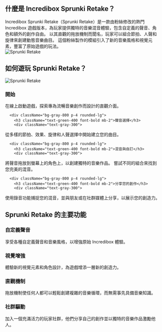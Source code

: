 ## 什麼是 Incredibox Sprunki Retake？
<div className="flex flex-col md:flex-row items-center gap-8">
  <div className="w-full md:w-1/2 text-xl">
Incredibox Sprunki Retake（Sprunki Retake）是一款由粉絲修改的熱門 Incredibox 遊戲版本，為玩家提供獨特的音樂混音體驗，包含自定義的聲音、角色和額外的創作自由。 以其直觀的拖放機制而聞名，玩家可以組合節拍、人聲和旋律來創建動態音樂曲目。 這個粉絲製作的模組引入了新的音樂風格和視覺元素，豐富了原始遊戲的玩法。
</div>
  <div className="w-full md:w-1/2 flex justify-center items-center">
<img 
      src="https://sprunkiretake.fun/game_screenshot.webp" 
      alt="Sprunki Retake" 
      className="w-4/5 h-auto"
    />
</div>
</div>

## 如何遊玩 Sprunki Retake？
<div className="flex flex-col md:flex-row items-center gap-8">
  <div className="w-full md:w-1/2">
<img 
      src="https://sprunkiretake.fun/game_screenshot.webp" 
      alt="Sprunki Retake" 
      className="w-4/5 h-auto mx-auto"
    />
</div>
  <div className="w-full md:w-1/2">
    <div className="grid grid-cols-1 gap-4 mt-0">
      <div className="bg-gray-800 p-4 rounded-lg">
        <h3 className="text-green-400 font-bold mb-2">開始</h3>
        <div className="text-gray-300">
在線上啟動遊戲，探索專為流暢音樂創作而設計的直觀介面。
</div>
      </div>

      <div className="bg-gray-800 p-4 rounded-lg">
        <h3 className="text-green-400 font-bold mb-2">聲音選擇</h3>
        <div className="text-gray-300">
從多樣的節拍、效果、旋律和人聲選擇中開始建立您的曲目。
</div>
      </div>

      <div className="bg-gray-800 p-4 rounded-lg">
        <h3 className="text-green-400 font-bold mb-2">混音與自訂</h3>
        <div className="text-gray-300">
將聲音拖放到螢幕上的角色上，以創建獨特的音樂作品。 嘗試不同的組合來找到您完美的混音。
</div>
      </div>

      <div className="bg-gray-800 p-4 rounded-lg">
        <h3 className="text-green-400 font-bold mb-2">分享您的創作</h3>
        <div className="text-gray-300">
使用錄音功能捕捉您的混音，並與朋友或在社群媒體上分享，以展示您的創造力。
</div>
      </div>
    </div>
  </div>
</div>

## Sprunki Retake 的主要功能
<div className="grid grid-cols-1 md:grid-cols-2 gap-4">
  <div className="bg-gray-800 p-4 rounded-lg">
    <h3 className="text-green-400 font-bold mb-2">自定義聲音</h3>
    <div className="text-gray-300">
享受各種自定義聲音和音樂風格，以增強原始 Incredibox 體驗。
</div>
  </div>

  <div className="bg-gray-800 p-4 rounded-lg">
    <h3 className="text-green-400 font-bold mb-2">視覺增強</h3>
    <div className="text-gray-300">
體驗新的視覺元素和角色設計，為遊戲增添一層新的創造力。
</div>
  </div>

  <div className="bg-gray-800 p-4 rounded-lg">
    <h3 className="text-green-400 font-bold mb-2">直觀機制</h3>
    <div className="text-gray-300">
拖放機制使任何人都可以輕鬆創建複雜的音樂循環，而無需事先具備音樂知識。
</div>
  </div>

  <div className="bg-gray-800 p-4 rounded-lg">
    <h3 className="text-green-400 font-bold mb-2">社群驅動</h3>
    <div className="text-gray-300">
加入一個充滿活力的玩家社群，他們分享自己的創作並以獨特的音樂作品激勵他人。
</div>
  </div>
</div>